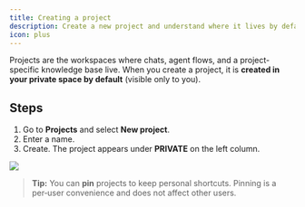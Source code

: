 ```yaml
---
title: Creating a project
description: Create a new project and understand where it lives by default.
icon: plus
---
```


Projects are the workspaces where chats, agent flows, and a project-specific knowledge base live. When you create a project, it is **created in your private space by default** (visible only to you).

## Steps
1. Go to **Projects** and select **New project**.
2. Enter a name.
3. Create. The project appears under **PRIVATE** on the left column.

![](/workspace-manual/videos/create_p.gif)

> **Tip:** You can **pin** projects to keep personal shortcuts. Pinning is a per‑user convenience and does not affect other users.
